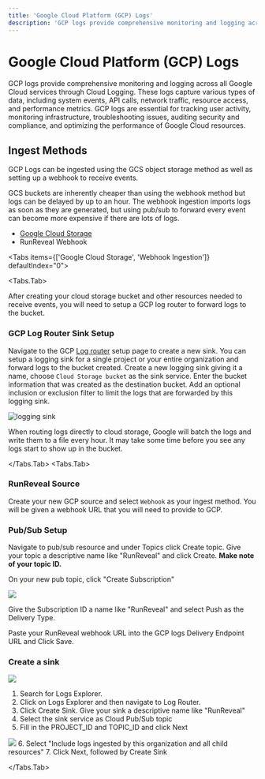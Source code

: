 ```yaml
---
title: 'Google Cloud Platform (GCP) Logs'
description: 'GCP logs provide comprehensive monitoring and logging across all Google Cloud services through Cloud Logging. These logs capture various types of data, including system events, API calls, network traffic, resource access, and performance metrics. GCP logs are essential for tracking user activity, monitoring infrastructure, troubleshooting issues, auditing security and compliance, and optimizing the performance of Google Cloud resources.'
---
```



# Google Cloud Platform (GCP) Logs

GCP logs provide comprehensive monitoring and logging across all Google Cloud services through Cloud Logging. These logs capture various types of data, including system events, API calls, network traffic, resource access, and performance metrics. GCP logs are essential for tracking user activity, monitoring infrastructure, troubleshooting issues, auditing security and compliance, and optimizing the performance of Google Cloud resources.

## Ingest Methods

GCP Logs can be ingested using the GCS object storage method as well as setting up a webhook to receive events.

GCS buckets are inherently cheaper than using the webhook method but logs can be delayed by up to an hour. The webhook ingestion
imports logs as soon as they are generated, but using pub/sub to forward every event can become more expensive if there are lots of logs.

- [Google Cloud Storage](/sources/object-storage/gcs.mdx)
- RunReveal Webhook

<Tabs items={['Google Cloud Storage', 'Webhook Ingestion']} defaultIndex="0">

<Tabs.Tab>

After creating your cloud storage bucket and other resources needed to receive events, you will need to setup a GCP log router to forward logs to the bucket.

### GCP Log Router Sink Setup

Navigate to the GCP [Log router](https://console.cloud.google.com/logs/router) setup page to create a new sink.
You can setup a logging sink for a single project or your entire organization and forward logs to the bucket created.
Create a new logging sink giving it a name, choose `Cloud Storage bucket` as the sink service. Enter the bucket information that was created as the destination bucket.
Add an optional inclusion or exclusion filter to limit the logs that are forwarded by this logging sink.

![logging sink](/gcp-poll-9.png)

<Callout type="info">
  When routing logs directly to cloud storage, Google will batch the logs and write them to a file every hour. It may take some time before you see any logs start to show up in the bucket.
</Callout>

</Tabs.Tab>
<Tabs.Tab>

<Steps>

### RunReveal Source

Create your new GCP source and select `Webhook` as your ingest method. You will be given a webhook URL that you will need to provide to GCP.

### Pub/Sub Setup

Navigate to pub/sub resource and under Topics click Create topic. Give your topic a descriptive name like "RunReveal" and click Create. **Make note of your topic ID.**

On your new pub topic, click "Create Subscription"

<img src="/gcp-2.png"/>

Give the Subscription ID a name like "RunReveal" and select Push as the Delivery Type.

Paste your RunReveal webhook URL into the GCP logs Delivery Endpoint URL and Click Save.

### Create a sink

<img src="/gcp-5.png"/>

1. Search for Logs Explorer.
2. Click on Logs Explorer and then navigate to Log Router.
3. Click Create Sink. Give your sink a descriptive name like "RunReveal"
4. Select the sink service as Cloud Pub/Sub topic
5.  Fill in the PROJECT\_ID and TOPIC\_ID and click Next
<img src="/gcp-6.png"/>
6. Select "Include logs ingested by this organization and all child resources"
7. Click Next, followed by Create Sink

</Steps>

</Tabs.Tab>
</Tabs>